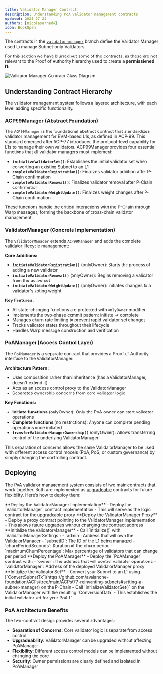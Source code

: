 ```yaml
---
title: Validator Manager Contract 
description: Understanding PoA validator management contracts
updated: 2025-07-28
authors: [nicolasarnedo]
icon: BookOpen
---
```


The contracts in the [`validator-manager`](https://github.com/ava-labs/icm-contracts/tree/main/contracts/validator-manager) branch define the Validator Manager used to manage Subnet-only Validators. 

For this section we have blurred out some of the contracts, as these are not relevant to the Proof of Authority hierarchy used to create a **permissioned l1**:

![Validator Manager Contract Class Diagram](/common-images/permissioned-l1s/ValidatorManagerContractBlurr.png)

## Understanding Contract Hierarchy

The validator management system follows a layered architecture, with each level adding specific functionality:

### ACP99Manager (Abstract Foundation)

The `ACP99Manager` is the foundational abstract contract that standardizes validator management for EVM-based L1s, as defined in ACP-99. This standard emerged after ACP-77 introduced the protocol-level capability for L1s to manage their own validators. ACP99Manager provides four essential functions that all validator managers must implement:

- **`initializeValidatorSet()`**: Establishes the initial validator set when converting an existing Subnet to an L1
- **`completeValidatorRegistration()`**: Finalizes validator addition after P-Chain confirmation
- **`completeValidatorRemoval()`**: Finalizes validator removal after P-Chain confirmation
- **`completeValidatorWeightUpdate()`**: Finalizes weight changes after P-Chain confirmation

These functions handle the critical interactions with the P-Chain through Warp messages, forming the backbone of cross-chain validator management.

### ValidatorManager (Concrete Implementation)

The `ValidatorManager` extends `ACP99Manager` and adds the complete validator lifecycle management:

**Core Additions:**
- **`initiateValidatorRegistration()`** (onlyOwner): Starts the process of adding a new validator
- **`initiateValidatorRemoval()`** (onlyOwner): Begins removing a validator from the active set
- **`initiateValidatorWeightUpdate()`** (onlyOwner): Initiates changes to a validator's voting weight

**Key Features:**
- All state-changing functions are protected with `onlyOwner` modifier
- Implements the two-phase commit pattern: initiate → complete
- Manages churn rate limiting to prevent rapid validator set changes
- Tracks validator states throughout their lifecycle
- Handles Warp message construction and verification

### PoAManager (Access Control Layer)

The `PoAManager` is a separate contract that provides a Proof of Authority interface to the ValidatorManager:

**Architecture Pattern:**
- Uses composition rather than inheritance (has a ValidatorManager, doesn't extend it)
- Acts as an access control proxy to the ValidatorManager
- Separates ownership concerns from core validator logic

**Key Functions:**
- **Initiate functions** (onlyOwner): Only the PoA owner can start validator operations
- **Complete functions** (no restrictions): Anyone can complete pending operations once initiated
- **`transferValidatorManagerOwnership()`** (onlyOwner): Allows transferring control of the underlying ValidatorManager

This separation of concerns allows the same ValidatorManager to be used with different access control models (PoA, PoS, or custom governance) by simply changing the controlling contract.

## Deploying

The PoA validator management system consists of two main contracts that work together. Both are implemented as [upgradeable](https://github.com/OpenZeppelin/openzeppelin-contracts-upgradeable) contracts for future flexibility. Here's how to deploy them:

<Steps>
<Step>
**Deploy the ValidatorManager Implementation**
- Deploy the `ValidatorManager` contract implementation
- This will serve as the logic contract for the upgradeable proxy
</Step>
<Step>
**Deploy the ValidatorManager Proxy**
- Deploy a proxy contract pointing to the ValidatorManager implementation
- This allows future upgrades without changing the contract address
</Step>
<Step>
**Initialize the ValidatorManager**
- Call `initialize()` with `ValidatorManagerSettings`:
  - `admin`: Address that will own the ValidatorManager
  - `subnetID`: The ID of the L1 being managed
  - `churnPeriodSeconds`: Duration of the churn period
  - `maximumChurnPercentage`: Max percentage of validators that can change per period
</Step>
<Step>
**Deploy the PoAManager**
- Deploy the `PoAManager` contract with:
  - `owner`: The address that will control validator operations
  - `validatorManager`: Address of the deployed ValidatorManager proxy
</Step>
<Step>
**Initialize the Validator Set**
- Convert your Subnet to an L1 using [`ConvertSubnetTx`](https://github.com/avalanche-foundation/ACPs/tree/main/ACPs/77-reinventing-subnets#setting-a-subnet-manager) on the P-Chain
- Call `initializeValidatorSet()` on the ValidatorManager with the resulting `ConversionData`
- This establishes the initial validator set for your PoA L1
</Step>
</Steps>

### PoA Architecture Benefits

The two-contract design provides several advantages:

- **Separation of Concerns**: Core validator logic is separate from access control
- **Upgradeability**: ValidatorManager can be upgraded without affecting PoAManager
- **Flexibility**: Different access control models can be implemented without changing the core
- **Security**: Owner permissions are clearly defined and isolated in PoAManager


<Quiz quizId="210" />
